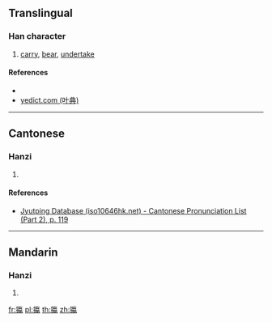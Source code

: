 {{character info/new}}
==Translingual==

===Han character===
{{Han char|rn=64|rad=手|as=16|sn=19|four=50017|canj=QYNV|ids=⿰扌嬴}}

# [[carry]], [[bear]], [[undertake]]

====References====
* {{Han ref|kx=0462.340|dkj=12963|dj=0811.350|hdz=31983.130|uh=650D|ud=25869|bh=F244|bd=62020}}
* [http://yedict.com/htm/65/650D.htm yedict.com (叶典)]

----

==Cantonese==

===Hanzi===
{{yue-hanzi|jyut=[[jing4]]|y=ying4}}

# {{defn|lang=yue|sort=手16}}

====References====
* [http://www.iso10646hk.net/jp/document/download.jsp Jyutping Database (iso10646hk.net) - Cantonese Pronunciation List (Part 2), p. 119]

----

==Mandarin==

===Hanzi===
{{cmn-hanzi|pin=[[yíng]] ([[ying2]]), [[xiān]] ([[xian1]])|wg=ying<sup>2</sup>, hsien<sup>1</sup>}}

# {{defn|lang=cmn|sort=手16}}

[[fr:攍]]
[[pl:攍]]
[[th:攍]]
[[zh:攍]]